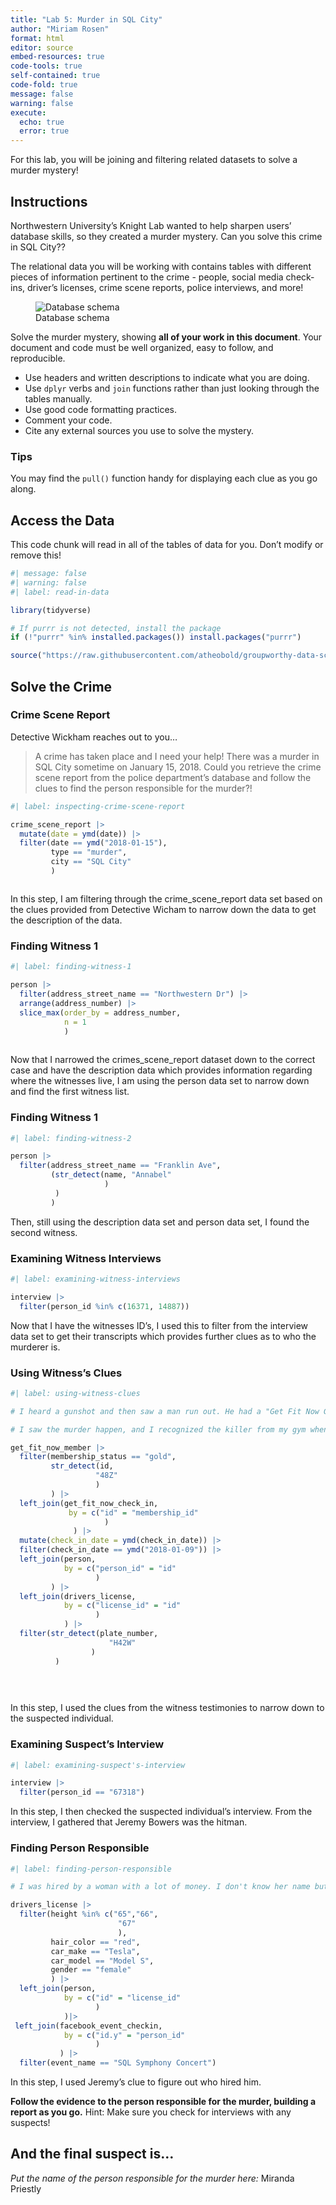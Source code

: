 ```yaml
---
title: "Lab 5: Murder in SQL City"
author: "Miriam Rosen"
format: html
editor: source
embed-resources: true
code-tools: true
self-contained: true
code-fold: true
message: false
warning: false
execute:
  echo: true
  error: true 
---
```


For this lab, you will be joining and filtering related datasets to solve a murder mystery!

## Instructions

Northwestern University's Knight Lab wanted to help sharpen users' database skills, so they created a murder mystery. Can you solve this crime in SQL City??

The relational data you will be working with contains tables with different pieces of information pertinent to the crime - people, social media check-ins, driver's licenses, crime scene reports, police interviews, and more!

![Database schema](https://mystery.knightlab.com/schema.png)

Solve the murder mystery, showing **all of your work in this document**. Your document and code must be well organized, easy to follow, and reproducible.

+ Use headers and written descriptions to indicate what you are doing.
+ Use `dplyr` verbs and `join` functions rather than just looking through the tables manually.
+ Use good code formatting practices.
+ Comment your code.
+ Cite any external sources you use to solve the mystery.

### Tips 

You may find the `pull()` function handy for displaying each clue as you go along.


## Access the Data

This code chunk will read in all of the tables of data for you. Don't modify or remove this!

```r
#| message: false
#| warning: false
#| label: read-in-data

library(tidyverse)

# If purrr is not detected, install the package
if (!"purrr" %in% installed.packages()) install.packages("purrr")

source("https://raw.githubusercontent.com/atheobold/groupworthy-data-science/main/labs/instructions/lab-5-setup.R")
```

## Solve the Crime

### Crime Scene Report

Detective Wickham reaches out to you...

> A crime has taken place and I need your help! There was a murder in SQL City sometime on January 15, 2018. Could you retrieve the crime scene report from the police department’s database and follow the clues to find the person responsible for the murder?!


```r
#| label: inspecting-crime-scene-report

crime_scene_report |> 
  mutate(date = ymd(date)) |> 
  filter(date == ymd("2018-01-15"), 
         type == "murder",
         city == "SQL City"
         )



```
In this step, I am filtering through the crime_scene_report data set based on the clues provided from Detective Wicham to narrow down the data to get the description of the data. 
 
### Finding Witness 1

```r
#| label: finding-witness-1

person |> 
  filter(address_street_name == "Northwestern Dr") |> 
  arrange(address_number) |>
  slice_max(order_by = address_number,
            n = 1
            )
  

```
Now that I narrowed the crimes_scene_report dataset down to the correct case and have the description data which provides information regarding where the witnesses live, I am using the person data set to narrow down and find the first witness list.

### Finding Witness 1

```r
#| label: finding-witness-2

person |> 
  filter(address_street_name == "Franklin Ave",
         (str_detect(name, "Annabel"
                     )
          )
         )

```
Then, still using the description data set and person data set, I found the second witness. 

### Examining Witness Interviews

```r
#| label: examining-witness-interviews

interview |> 
  filter(person_id %in% c(16371, 14887))


```

Now that I have the witnesses ID's, I used this to filter from the interview data set to get their transcripts which provides further clues as to who the murderer is.  

### Using Witness's Clues

```r
#| label: using-witness-clues

# I heard a gunshot and then saw a man run out. He had a "Get Fit Now Gym" bag. The membership number on the bag started with "48Z". Only gold members have those bags. The man got into a car with a plate that included "H42W".

# I saw the murder happen, and I recognized the killer from my gym when I was working out last week on January the 9th.

get_fit_now_member |> 
  filter(membership_status == "gold",
         str_detect(id,
                   "48Z"
                   )
         ) |>
  left_join(get_fit_now_check_in,
             by = c("id" = "membership_id"
                     )
              ) |>
  mutate(check_in_date = ymd(check_in_date)) |>
  filter(check_in_date == ymd("2018-01-09")) |>  
  left_join(person, 
            by = c("person_id" = "id"
                   ) 
         ) |> 
  left_join(drivers_license,
            by = c("license_id" = "id"
                   )
            ) |>
  filter(str_detect(plate_number,
                      "H42W"
                  )
          )
  

  

```

In this step, I used the clues from the witness testimonies to narrow down to the suspected individual. 

### Examining Suspect's Interview

```r
#| label: examining-suspect's-interview

interview |> 
  filter(person_id == "67318")
```
In this step, I then checked the suspected individual's interview. From the interview, I gathered that Jeremy Bowers was the hitman. 

### Finding Person Responsible

```r
#| label: finding-person-responsible

# I was hired by a woman with a lot of money. I don't know her name but I know she's around 5'5" (65") or 5'7" (67"). She has red hair and she drives a Tesla Model S. I know that she attended the SQL Symphony Concert 3 times in December 2017.

drivers_license |> 
  filter(height %in% c("65","66",
                        "67"
                        ),
         hair_color == "red",
         car_make == "Tesla", 
         car_model == "Model S", 
         gender == "female"
         ) |>
  left_join(person,
            by = c("id" = "license_id"
                   )
            )|> 
 left_join(facebook_event_checkin,
            by = c("id.y" = "person_id"
                   )
           ) |> 
  filter(event_name == "SQL Symphony Concert")

```
In this step, I used Jeremy's clue to figure out who hired him. 


**Follow the evidence to the person responsible for the murder, building a report as you go.**
Hint: Make sure you check for interviews with any suspects!


## And the final suspect is...

*Put the name of the person responsible for the murder here:* Miranda Priestly
